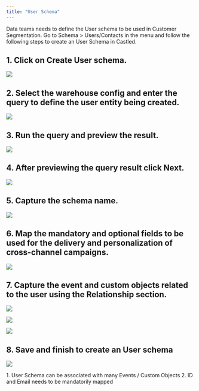 ```yaml
---
title: "User Schema"
---
```


Data teams needs to define the User schema to be used in Customer Segmentation.
Go to Schema > Users/Contacts in the menu and follow the following steps to
create an User Schema in Castled.

## 1. Click on Create User schema.

![](/images/user-schema-1.png)

## 2. Select the warehouse config and enter the query to define the user entity being created.

![](/images/user-schema-2.png)

## 3. Run the query and preview the result.

![](/images/user-schema-3.png)

## 4. After previewing the query result click Next.

![](/images/user-schema-4.png)

## 5. Capture the schema name.

![](/images/user-schema-5.png)

## 6. Map the mandatory and optional fields to be used for the delivery and personalization of cross-channel campaigns.

![](/images/user-schema-6.png)

## 7. Capture the event and custom objects related to the user using the Relationship section.

![](/images/user-schema-7.png)

![](/images/user-schema-8.png)

![](/images/user-schema-9.png)

## 8. Save and finish to create an User schema

![](/images/user-schema-10.png)

<Note>
  1. User Schema can be associated with many Events / Custom Objects 
  2. ID and Email needs to be mandatorily mapped

</Note>
